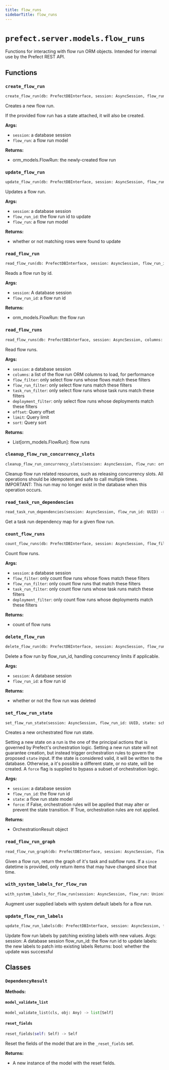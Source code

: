```yaml
---
title: flow_runs
sidebarTitle: flow_runs
---
```


# `prefect.server.models.flow_runs`



Functions for interacting with flow run ORM objects.
Intended for internal use by the Prefect REST API.


## Functions

### `create_flow_run` <sup><a href="https://github.com/prefecthq/prefect/blob/main/src/prefect/server/models/flow_runs.py#L63" target="_blank"><Icon icon="github" style="width: 14px; height: 14px;" /></a></sup>

```python
create_flow_run(db: PrefectDBInterface, session: AsyncSession, flow_run: schemas.core.FlowRun, orchestration_parameters: Optional[dict[str, Any]] = None) -> orm_models.FlowRun
```


Creates a new flow run.

If the provided flow run has a state attached, it will also be created.

**Args:**
- `session`: a database session
- `flow_run`: a flow run model

**Returns:**
- orm_models.FlowRun: the newly-created flow run


### `update_flow_run` <sup><a href="https://github.com/prefecthq/prefect/blob/main/src/prefect/server/models/flow_runs.py#L149" target="_blank"><Icon icon="github" style="width: 14px; height: 14px;" /></a></sup>

```python
update_flow_run(db: PrefectDBInterface, session: AsyncSession, flow_run_id: UUID, flow_run: schemas.actions.FlowRunUpdate) -> bool
```


Updates a flow run.

**Args:**
- `session`: a database session
- `flow_run_id`: the flow run id to update
- `flow_run`: a flow run model

**Returns:**
- whether or not matching rows were found to update


### `read_flow_run` <sup><a href="https://github.com/prefecthq/prefect/blob/main/src/prefect/server/models/flow_runs.py#L178" target="_blank"><Icon icon="github" style="width: 14px; height: 14px;" /></a></sup>

```python
read_flow_run(db: PrefectDBInterface, session: AsyncSession, flow_run_id: UUID, for_update: bool = False) -> Optional[orm_models.FlowRun]
```


Reads a flow run by id.

**Args:**
- `session`: A database session
- `flow_run_id`: a flow run id

**Returns:**
- orm_models.FlowRun: the flow run


### `read_flow_runs` <sup><a href="https://github.com/prefecthq/prefect/blob/main/src/prefect/server/models/flow_runs.py#L282" target="_blank"><Icon icon="github" style="width: 14px; height: 14px;" /></a></sup>

```python
read_flow_runs(db: PrefectDBInterface, session: AsyncSession, columns: Optional[list[str]] = None, flow_filter: Optional[schemas.filters.FlowFilter] = None, flow_run_filter: Optional[schemas.filters.FlowRunFilter] = None, task_run_filter: Optional[schemas.filters.TaskRunFilter] = None, deployment_filter: Optional[schemas.filters.DeploymentFilter] = None, work_pool_filter: Optional[schemas.filters.WorkPoolFilter] = None, work_queue_filter: Optional[schemas.filters.WorkQueueFilter] = None, offset: Optional[int] = None, limit: Optional[int] = None, sort: schemas.sorting.FlowRunSort = schemas.sorting.FlowRunSort.ID_DESC) -> Sequence[orm_models.FlowRun]
```


Read flow runs.

**Args:**
- `session`: a database session
- `columns`: a list of the flow run ORM columns to load, for performance
- `flow_filter`: only select flow runs whose flows match these filters
- `flow_run_filter`: only select flow runs match these filters
- `task_run_filter`: only select flow runs whose task runs match these filters
- `deployment_filter`: only select flow runs whose deployments match these filters
- `offset`: Query offset
- `limit`: Query limit
- `sort`: Query sort

**Returns:**
- List[orm_models.FlowRun]: flow runs


### `cleanup_flow_run_concurrency_slots` <sup><a href="https://github.com/prefecthq/prefect/blob/main/src/prefect/server/models/flow_runs.py#L345" target="_blank"><Icon icon="github" style="width: 14px; height: 14px;" /></a></sup>

```python
cleanup_flow_run_concurrency_slots(session: AsyncSession, flow_run: orm_models.FlowRun) -> None
```


Cleanup flow run related resources, such as releasing concurrency slots.
All operations should be idempotent and safe to call multiple times.
IMPORTANT: This run may no longer exist in the database when this operation occurs.


### `read_task_run_dependencies` <sup><a href="https://github.com/prefecthq/prefect/blob/main/src/prefect/server/models/flow_runs.py#L387" target="_blank"><Icon icon="github" style="width: 14px; height: 14px;" /></a></sup>

```python
read_task_run_dependencies(session: AsyncSession, flow_run_id: UUID) -> List[DependencyResult]
```


Get a task run dependency map for a given flow run.


### `count_flow_runs` <sup><a href="https://github.com/prefecthq/prefect/blob/main/src/prefect/server/models/flow_runs.py#L435" target="_blank"><Icon icon="github" style="width: 14px; height: 14px;" /></a></sup>

```python
count_flow_runs(db: PrefectDBInterface, session: AsyncSession, flow_filter: Optional[schemas.filters.FlowFilter] = None, flow_run_filter: Optional[schemas.filters.FlowRunFilter] = None, task_run_filter: Optional[schemas.filters.TaskRunFilter] = None, deployment_filter: Optional[schemas.filters.DeploymentFilter] = None, work_pool_filter: Optional[schemas.filters.WorkPoolFilter] = None, work_queue_filter: Optional[schemas.filters.WorkQueueFilter] = None) -> int
```


Count flow runs.

**Args:**
- `session`: a database session
- `flow_filter`: only count flow runs whose flows match these filters
- `flow_run_filter`: only count flow runs that match these filters
- `task_run_filter`: only count flow runs whose task runs match these filters
- `deployment_filter`: only count flow runs whose deployments match these filters

**Returns:**
- count of flow runs


### `delete_flow_run` <sup><a href="https://github.com/prefecthq/prefect/blob/main/src/prefect/server/models/flow_runs.py#L477" target="_blank"><Icon icon="github" style="width: 14px; height: 14px;" /></a></sup>

```python
delete_flow_run(db: PrefectDBInterface, session: AsyncSession, flow_run_id: UUID) -> bool
```


Delete a flow run by flow_run_id, handling concurrency limits if applicable.

**Args:**
- `session`: A database session
- `flow_run_id`: a flow run id

**Returns:**
- whether or not the flow run was deleted


### `set_flow_run_state` <sup><a href="https://github.com/prefecthq/prefect/blob/main/src/prefect/server/models/flow_runs.py#L507" target="_blank"><Icon icon="github" style="width: 14px; height: 14px;" /></a></sup>

```python
set_flow_run_state(session: AsyncSession, flow_run_id: UUID, state: schemas.states.State, force: bool = False, flow_policy: Optional[Type[FlowRunOrchestrationPolicy]] = None, orchestration_parameters: Optional[Dict[str, Any]] = None, client_version: Optional[str] = None) -> OrchestrationResult
```


Creates a new orchestrated flow run state.

Setting a new state on a run is the one of the principal actions that is governed by
Prefect's orchestration logic. Setting a new run state will not guarantee creation,
but instead trigger orchestration rules to govern the proposed `state` input. If
the state is considered valid, it will be written to the database. Otherwise, a
it's possible a different state, or no state, will be created. A `force` flag is
supplied to bypass a subset of orchestration logic.

**Args:**
- `session`: a database session
- `flow_run_id`: the flow run id
- `state`: a flow run state model
- `force`: if False, orchestration rules will be applied that may alter or prevent
the state transition. If True, orchestration rules are not applied.

**Returns:**
- OrchestrationResult object


### `read_flow_run_graph` <sup><a href="https://github.com/prefecthq/prefect/blob/main/src/prefect/server/models/flow_runs.py#L597" target="_blank"><Icon icon="github" style="width: 14px; height: 14px;" /></a></sup>

```python
read_flow_run_graph(db: PrefectDBInterface, session: AsyncSession, flow_run_id: UUID, since: datetime.datetime = earliest_possible_datetime()) -> Graph
```


Given a flow run, return the graph of it's task and subflow runs. If a `since`
datetime is provided, only return items that may have changed since that time.


### `with_system_labels_for_flow_run` <sup><a href="https://github.com/prefecthq/prefect/blob/main/src/prefect/server/models/flow_runs.py#L617" target="_blank"><Icon icon="github" style="width: 14px; height: 14px;" /></a></sup>

```python
with_system_labels_for_flow_run(session: AsyncSession, flow_run: Union[schemas.core.FlowRun, schemas.actions.FlowRunCreate]) -> schemas.core.KeyValueLabels
```


Augment user supplied labels with system default labels for a flow
run.


### `update_flow_run_labels` <sup><a href="https://github.com/prefecthq/prefect/blob/main/src/prefect/server/models/flow_runs.py#L654" target="_blank"><Icon icon="github" style="width: 14px; height: 14px;" /></a></sup>

```python
update_flow_run_labels(db: PrefectDBInterface, session: AsyncSession, flow_run_id: UUID, labels: KeyValueLabels) -> bool
```


Update flow run labels by patching existing labels with new values.
Args:
    session: A database session
    flow_run_id: the flow run id to update
    labels: the new labels to patch into existing labels
Returns:
    bool: whether the update was successful


## Classes

### `DependencyResult` <sup><a href="https://github.com/prefecthq/prefect/blob/main/src/prefect/server/models/flow_runs.py#L374" target="_blank"><Icon icon="github" style="width: 14px; height: 14px;" /></a></sup>

**Methods:**

#### `model_validate_list` <sup><a href="https://github.com/prefecthq/prefect/blob/main/src/prefect/_internal/schemas/bases.py#L56" target="_blank"><Icon icon="github" style="width: 14px; height: 14px;" /></a></sup>

```python
model_validate_list(cls, obj: Any) -> list[Self]
```

#### `reset_fields` <sup><a href="https://github.com/prefecthq/prefect/blob/main/src/prefect/_internal/schemas/bases.py#L85" target="_blank"><Icon icon="github" style="width: 14px; height: 14px;" /></a></sup>

```python
reset_fields(self: Self) -> Self
```

Reset the fields of the model that are in the `_reset_fields` set.

**Returns:**
- A new instance of the model with the reset fields.

